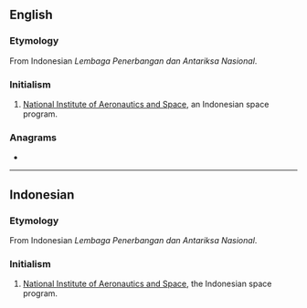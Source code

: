 {{also|lapan|läpän}}
==English==

===Etymology===
From Indonesian ''Lembaga Penerbangan dan Antariksa Nasional''.

===Initialism===
{{en-initialism}}

# [[w:National Institute of Aeronautics and Space|National Institute of Aeronautics and Space]], an Indonesian space program.

===Anagrams===
* {{anagrams|en|LANAP|plan A|plana}}

----

==Indonesian==

===Etymology===
From Indonesian ''Lembaga Penerbangan dan Antariksa Nasional''.

===Initialism===
{{head|id|initialism}}

# [[w:National Institute of Aeronautics and Space|National Institute of Aeronautics and Space]], the Indonesian space program.